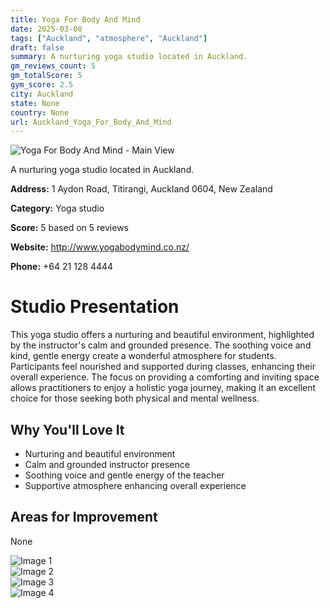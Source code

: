```yaml
---
title: Yoga For Body And Mind
date: 2025-03-08
tags: ["Auckland", "atmosphere", "Auckland"]  
draft: false
summary: A nurturing yoga studio located in Auckland.
gm_reviews_count: 5
gm_totalScore: 5
gym_score: 2.5
city: Auckland
state: None
country: None
url: Auckland_Yoga_For_Body_And_Mind
---
```


<div className="aspect-[16/9] relative my-8">
  <img 
    src="https://lh5.googleusercontent.com/p/AF1QipO5rKl89OAAWd5TF36L7td79O2KO4iBnoYXRQlV=w1920-h1080-k-no"
    alt="Yoga For Body And Mind - Main View"
    className="object-cover absolute inset-0 w-full h-full rounded-lg"
  />
</div>

A nurturing yoga studio located in Auckland.

**Address:** 1 Aydon Road, Titirangi, Auckland 0604, New Zealand

**Category:** Yoga studio

**Score:** 5 based on 5 reviews

**Website:** http://www.yogabodymind.co.nz/

**Phone:** +64 21 128 4444

# Studio Presentation

This yoga studio offers a nurturing and beautiful environment, highlighted by the instructor's calm and grounded presence. The soothing voice and kind, gentle energy create a wonderful atmosphere for students. Participants feel nourished and supported during classes, enhancing their overall experience.
The focus on providing a comforting and inviting space allows practitioners to enjoy a holistic yoga journey, making it an excellent choice for those seeking both physical and mental wellness.

## Why You'll Love It

- Nurturing and beautiful environment
- Calm and grounded instructor presence
- Soothing voice and gentle energy of the teacher
- Supportive atmosphere enhancing overall experience

## Areas for Improvement

None

<div className="grid grid-cols-1 xl:grid-cols-2 gap-4 my-8">
<div className="aspect-[4/3] relative"><img src="https://lh5.googleusercontent.com/p/AF1QipMNp5p6t6atep12bb99jUYAUZeuUlUKunMpm66T=w1920-h1080-k-no" alt="Image 1" className="object-cover absolute inset-0 w-full h-full rounded-lg" /></div>
<div className="aspect-[4/3] relative"><img src="https://lh5.googleusercontent.com/p/AF1QipNhvP5pcU9PSSwBKb2Omi39aNVN4PuhUCP0MW3k=w1920-h1080-k-no" alt="Image 2" className="object-cover absolute inset-0 w-full h-full rounded-lg" /></div>
<div className="aspect-[4/3] relative"><img src="https://lh5.googleusercontent.com/p/AF1QipNaBoK89-Pky-CuoIHtIEa4aaOD94DTN4dJt5mT=w1920-h1080-k-no" alt="Image 3" className="object-cover absolute inset-0 w-full h-full rounded-lg" /></div>
<div className="aspect-[4/3] relative"><img src="https://lh5.googleusercontent.com/p/AF1QipMtmpsGhJYJJzbWHKa7jp9Tv6bMzWD4pknzTuDs=w1920-h1080-k-no" alt="Image 4" className="object-cover absolute inset-0 w-full h-full rounded-lg" /></div>
</div>